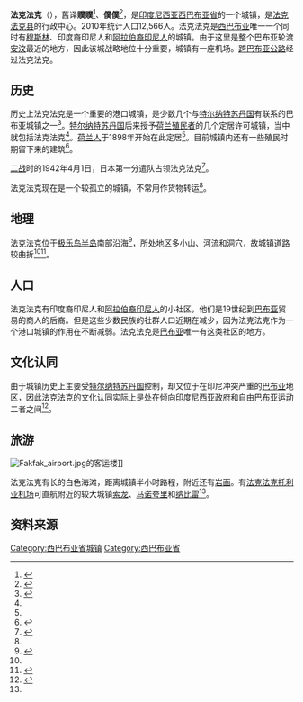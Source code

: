 {{Infobox settlement
|name          =法克法克<br>Fakfak
|native_name            =  <!-- for cities whose native name is not in English -->
|nickname               =
|motto                  =
|settlement_type        = 城镇
|image_skyline          =
|imagesize              =
|image_caption          =
|image_flag             =
|image_seal             = 
|image_shield           =
|image_map              =
|mapsize                =
|map_caption            =
|pushpin_map            = Indonesia Bird's Head Peninsula
|pushpin_label_position = bottom
|pushpin_map_caption    = <br>法克法克在[[多贝拉伊半岛|极乐鸟半岛]]的位置
|pushpin_map1           = 
|pushpin_label_position1 =
|pushpin_map_caption1   = 
|subdivision_type       = 国家
|subdivision_name       = {{flag|Indonesia}}
|subdivision_type1      = [[印度尼西亚行政区划|省]]
|subdivision_name1      = [[西巴布亚省|西巴布亚省]]
|subdivision_type2      =县
|subdivision_name2      =[[法克法克县|法克法克县]]
|subdivision_type3      =
|subdivision_name3      =
|government_type        =
|leader_title           =
|leader_name            =
|leader_title1          =  <!-- for places with, say, both a mayor and a city manager -->
|leader_name1           =
|leader_title2          =
|leader_name2           =
|leader_title3          =
|leader_name3           =
|established_title      =  <!-- Settled -->
|established_date       =
|established_title2     =  <!-- Incorporated (town) -->
|established_date2      =
|established_title3     =  <!-- Incorporated (city) -->
|established_date3      =
|area_magnitude         =
|area_total_km2             =
|area_total_sq_mi        =
|area_land_km2              =
|area_land_sq_mi         =
|area_water_km2             =
|area_water_sq_mi        =
|area_water_percent     =
|area_urban_km2             =
|area_urban_sq_mi        =
|area_metro_km2             =
|area_metro_sq_mi        =
|population_as_of       = 2010
|population_note        = 
|population_total       = 12,566
|population_density_km2     =
|population_density_sq_mi =
|population_metro       =
|population_density_metro_km2 =
|population_density_metro_mi2 =
|population_urban       =
|population_density_urban_km2 =
|population_density_urban_mi2 =
|timezone               = [[印尼东部时间|印尼东部时间]]
|utc_offset             = +9
|timezone_DST           =
|utc_offset_DST         =
|coordinates            = {{coord|2|55|0|S|132|18|0|E|region:ID|display=inline,title}}
|elevation_m              =
|elevation_ft           =
|postal_code_type       =  <!-- enter ZIP code, Postcode, Post code, Postal code... -->
|postal_code            = 0956
|area_code              =
|website                =
|footnotes              =
}}

'''法克法克'''（{{lang-id|Fakfak}}），舊译'''贌贌'''<ref>{{Cite book|title=《南洋埠名》|author=谭俚夫|publisher=星洲古友轩|year=1923年5月|pages=58}}</ref>、'''僕僕'''<ref>{{Cite book|title=《東方雜誌》第十七卷第十四號|chapter=〈安汶州調查記〉|author=葸汗|publisher=商務印書館|year=1920年|pages=95}}</ref>，是[[印度尼西亚|印度尼西亚]][[西巴布亚省|西巴布亚省]]的一个城镇，是[[法克法克县|法克法克县]]的行政中心。2010年统计人口12,566人。法克法克是[[西巴布亚|西巴布亚]]唯一一个同时有[[穆斯林|穆斯林]]、印度裔印尼人和[[阿拉伯裔印尼人|阿拉伯裔印尼人]]的城镇。由于这里是整个巴布亚轮渡[[安汶|安汶]]最近的地方，因此该城战略地位十分重要，城镇有一座机场。[[跨巴布亚公路|跨巴布亚公路]]经过法克法克。

==历史==

历史上法克法克是一个重要的港口城镇，是少数几个与[[特尔纳特苏丹国|特尔纳特苏丹国]]有联系的巴布亚城镇之一<ref>{{harvnb|Noor|2010|p=4}}</ref>。[[特尔纳特苏丹国|特尔纳特苏丹国]]后来授予[[荷属东印度|荷兰殖民者]]的几个定居许可城镇，当中就包括法克法克<ref name=Noor1/>。[[荷兰人|荷兰人]]于1898年开始在此定居<ref name=id/>。目前城镇内还有一些殖民时期留下来的建筑<ref name=Noor1>{{harvnb|Noor|2010|p=6}}</ref>。

{{See also|荷兰东印度群岛战役}}

[[二战|二战]]时的1942年4月1日，日本第一分遣队占领法克法克<ref>{{Cite web |url=http://www.pacificwrecks.com/provinces/irian_fakfak.html |title=Pacific Wrecks |access-date=2017-02-28 |archive-date=2020-10-15 |archive-url=https://web.archive.org/web/20201015061517/https://pacificwrecks.com/provinces/irian_fakfak.html |dead-url=no }}</ref>。

法克法克现在是一个较孤立的城镇，不常用作货物转运<ref name=Noor1/>。

==地理==

法克法克位于[[极乐鸟半岛|极乐鸟半岛]]南部沿海<ref name=id>{{harvnb|Ver Berkmoes|2010|p=785}}</ref>，所处地区多小山、河流和洞穴，故城镇道路较曲折<ref name="id"/><ref>{{harvnb|Backshall|2002|p=1022}}</ref>。

==人口==

法克法克有印度裔印尼人和[[阿拉伯裔印尼人|阿拉伯裔印尼人]]的小社区，他们是19世纪到[[西新几内亚|巴布亚]]贸易的商人的后裔。但是这些少数民族的社群人口近期在减少，因为法克法克作为一个港口城镇的作用在不断减弱。法克法克是[[西新几内亚|巴布亚]]唯一有这类社区的地方。

==文化认同==

由于城镇历史上主要受[[特尔纳特苏丹国|特尔纳特苏丹国]]控制，却又位于在印尼冲突严重的[[西新几内亚|巴布亚]]地区，因此法克法克的文化认同实际上是处在倾向[[印度尼西亚|印度尼西亚]]政府和[[自由巴布亚运动|自由巴布亚运动]]二者之间<ref>{{harvnb|Chauvel|2005|p=63}}</ref>。

==旅游==

[[File:Fakfak_airport.jpg|thumb]]的客运楼]]

法克法克有{{convert|1.5|km|mi}}长的白色海滩，距离城镇半小时路程，附近还有[[岩画|岩画]]。有[[法克法克托利亚机场|法克法克托利亚机场]]可直航附近的较大城镇[[多米尼克爱德华·奥索机场|索龙]]、[[任代尼机场|马诺夸里]]和[[纳比雷机场|纳比雷]]<ref name=id/>。

== 资料来源 ==
{{reflist}}


[[Category:西巴布亚省城镇|Category:西巴布亚省城镇]]

[[Category:西巴布亚省|Category:西巴布亚省]]